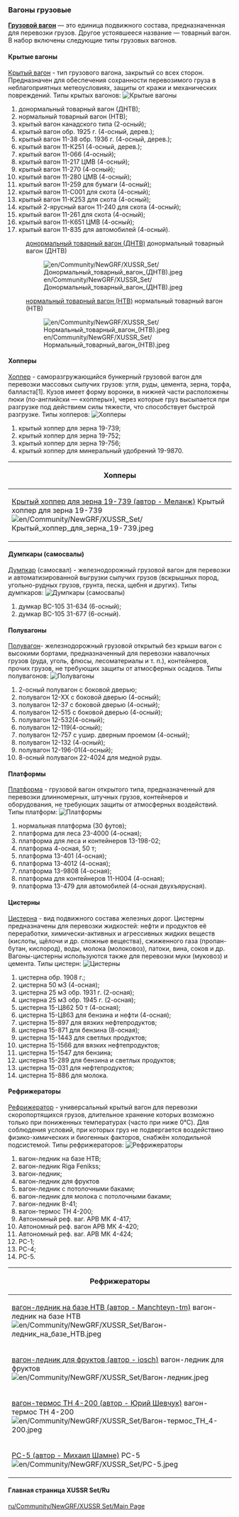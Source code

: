 === Вагоны грузовые===
[https://ru.wikipedia.org/wiki/Грузовой_вагон '''Грузовой вагон'''] — это единица подвижного состава, предназначенная для перевозки грузов. Другое устоявшееся название — товарный вагон. <br>
В набор включены следующие типы грузовых вагонов.
====Крытые вагоны====
[https://ru.wikipedia.org/wiki/Крытый_вагон Крытый вагон] - тип грузового вагона, закрытый со всех сторон. Предназначен для обеспечения сохранности перевозимого груза в неблагоприятных метеоусловиях, защиты от кражи и механических повреждений. Типы крытых вагонов:
[[File:en/Крытые вагоны.png|frame|Крытые вагоны]]
# донормальный товарный вагон (ДНТВ);
# нормальный товарный вагон (НТВ);
# крытый вагон канадского типа (2-осный);
# крытый вагон обр. 1925 г. (4-осный, дерев.);
# крытый вагон 11-38 обр. 1936 г. (4-осный, дерев.);
# крытый вагон 11-К251 (4-осный, дерев.);
# крытый вагон 11-066 (4-осный);
# крытый вагон 11-217 ЦМВ (4-осный);
# крытый вагон 11-270 (4-осный);
# крытый вагон 11-280 ЦМВ (4-осный);
# крытый вагон 11-259 для бумаги (4-осный);
# крытый вагон 11-С001 для скота (4-осный);
# крытый вагон 11-К253 для скота (4-осный);
# крытый 2-ярусный вагон 11-240 для скота (4-осный);
# крытый вагон 11-261 для скота (4-осный);
# крытый вагон 11-К651 ЦМВ (4-осный);
# крытый вагон 11-835 для автомобилей (4-осный).

: [https://ru.wikipedia.org/wiki/Нормальный_товарный_вагон донормальный товарный вагон (ДНТВ)] донормальный товарный вагон (ДНТВ)
:[[File:en/Community/NewGRF/XUSSR Set/Донормальный товарный вагон (ДНТВ).jpeg]]

: [https://ru.wikipedia.org/wiki/Нормальный_товарный_вагон нормальный товарный вагон (НТВ)] нормальный товарный вагон (НТВ)
:[[File:en/Community/NewGRF/XUSSR Set/Нормальный товарный вагон (НТВ).jpeg]]

====Хопперы====
[https://ru.wikipedia.org/wiki/Хоппер_(вагон) Хоппер] - саморазгружающийся бункерный грузовой вагон для перевозки массовых сыпучих грузов: угля, руды, цемента, зерна, торфа, балласта[1]. Кузов имеет форму воронки, в нижней части расположены люки (по-английски — «хопперы»), через которые груз высыпается при разгрузке под действием силы тяжести, что способствует быстрой разгрузке. Типы хопперов:
[[File:en/Крытые хопперы.png|frame|Хопперы]]
# крытый хоппер для зерна 19-739;
# крытый хоппер для зерна 19-752;
# крытый хоппер для зерна 19-756;
# крытый хоппер для минеральный удобрений 19-9870.

{| class="wikitable mw-collapsible mw-collapsed"
|-
! Хопперы
|-
| [http://scaletrainsclub.com/board/viewtopic.php?f=46&t=3568&p=171458&hilit=%D1%85%D0%BE%D0%BF%D0%BF%D0%B5%D1%80+%D0%B4%D0%BB%D1%8F+%D0%B7%D0%B5%D1%80%D0%BD%D0%B0+19#p171458 Крытый хоппер для зерна 19-739 (автор - Меланж)] Крытый хоппер для зерна 19-739 <br> [[File:en/Community/NewGRF/XUSSR Set/Крытый хоппер для зерна 19-739.jpeg]] || [http://vagon.by/image/view/57 Крытый хоппер для зерна 19-752 (автор - Громов Евгений)]Крытый хоппер для зерна 19-752 <br> [[File:en/Community/NewGRF/XUSSR Set/Крытый хоппер для зерна 19-752.jpeg]] || [http://scaletrainsclub.com/board/viewtopic.php?f=46&t=5937&hilit=%D1%85%D0%BE%D0%BF%D0%BF%D0%B5%D1%80+%D0%B4%D0%BB%D1%8F+%D0%B7%D0%B5%D1%80%D0%BD%D0%B0+19+756#p169948 Крытый хоппер для зерна 19-756 (автор - Санек)] Крытый хоппер для зерна 19-756 "Венгерка" <br> [[File:en/Community/NewGRF/XUSSR Set/Крытый хоппер для зерна 19-756.jpeg]] || [http://scaletrainsclub.com/board/viewtopic.php?f=46&t=9986&p=158200&hilit=19+9870#p145631 Крытый хоппер для минеральный удобрений 19-9870 (автор - Меланж)] Крытый хоппер для минеральный удобрений 19-9870 <br> [[File:en/Community/NewGRF/XUSSR Set/Крытый хоппер для минеральный удобрений 19-9870.jpeg]]
|}

====Думпкары (самосвалы)====
[https://ru.wikipedia.org/wiki/Думпкар Думпкар] (самосвал) - железнодорожный грузовой вагон для перевозки и автоматизированной выгрузки сыпучих грузов (вскрышных пород, угольно-рудных грузов, грунта, песка, щебня и других). Типы думпкаров:
[[File:en/Думпкары.png|frame|Думпкары (самосвалы)]]
# думкар ВС-105 31-634 (6-осный);
# думкар ВС-105 31-677 (6-осный).

====Полувагоны====
[https://ru.wikipedia.org/wiki/Полувагон Полувагон]- железнодорожный грузовой открытый без крыши вагон с высокими бортами, предназначенный для перевозки навалочных грузов (руда, уголь, флюсы, лесоматериалы и т. п.), контейнеров, прочих грузов, не требующих защиты от атмосферных осадков. Типы полувагонов:
[[File:en/Полувагоны.png|frame|Полувагоны]]
# 2-осный полувагон с боковой дверью;
# полувагон 12-ХХ с боковой дверью (4-осный);
# полувагон 12-37 с боковой дверью (4-осный);
# полувагон 12-515 с боковой дверью (4-осный);
# полувагон 12-532(4-осный);
# полувагон 12-119(4-осный);
# полувагон 12-757 с ушир. дверным проемом (4-осный);
# полувагон 12-132 (4-осный);
# полувагон 12-196-01(4-осный);
# 8-осный полувагон 22-4024 для медной руды.
====Платформы====
[https://ru.wikipedia.org/wiki/Платформа_(вагон) Платформа] - грузовой вагон открытого типа, предназначенный для перевозки длинномерных, штучных грузов, контейнеров и оборудования, не требующих защиты от атмосферных воздействий. Типы платформ:
[[File:en/Платформы .png|frame|Платформы]]
# нормальная платформа (30 футов);
# платформа для леса 23-4000 (4-осная);
# платформа для леса  и контейнеров 13-198-02;
# платформа 4-осная, 50 т;
# платформа 13-401 (4-осная);
# платформа 13-4012 (4-осная);
# платформа 13-9808 (4-осная);
# платформа для контейнеров 11-Н004 (4-осная);
# платформа 13-479 для автомобилей (4-осная двухъярусная).

====Цистерны====
[https://ru.wikipedia.org/wiki/Вагон-цистерна Цистерна] - вид подвижного состава железных дорог. Цистерны предназначены для перевозки жидкостей: нефти и продуктов её переработки, химически-активных и агрессивных жидких веществ (кислоты, щёлочи и др. сложные вещества), сжиженного газа (пропан-бутан, кислород), воды, молока (молоковоз), патоки, вина, соков и др. Вагоны-цистерны используются также для перевозки муки (муковоз) и цемента. Типы цистерн:
[[File:en/Цистерны.png|frame|Цистерны]]
# цистерна обр. 1908 г.;
# цистерна 50 м3 (4-осная);
# цистерна 25 м3 обр. 1931 г. (2-осная);
# цистерна 25 м3 обр. 1945 г. (2-осная);
# цистерна 15-Ц862 50 т (4-осная);
# цистерна 15-Ц863 для бензина и нефти (4-осная);
# цистерна 15-897 для вязких нефтепродуктов;
# цистерна 15-871 для бензина (8-осная);
# цистерна 15-1443 для светлых продуктов;
# цистерна 15-1566 для вязких нефтепродуктов;
# цистерна 15-1547 для бензина;
# цистерна 15-289 для бензина и светлых продуктов;
# цистерна 15-031 для нефтепродуктов;
# цистерна 15-886 для молока.
====Рефрижераторы====
[https://ru.wikipedia.org/wiki/Рефрижераторный_вагон Рефрижератор] - универсальный крытый вагон для перевозки скоропортящихся грузов, длительное хранение которых возможно только при пониженных температурах (часто при ниже 0°C). Для соблюдения условий, при которых груз не подвергается воздействию физико-химических и биогенных факторов, снабжён холодильной подсистемой. Типы рефрижераторов:
[[File:en/Рефрижераторы.png|frame|Рефрижераторы]]
# вагон-ледник на базе НТВ;
# вагон-ледник Riga Fenikss;
# вагон-ледник;
# вагон-ледник для фруктов
# вагон-ледник с потолочными баками;
# вагон-ледник для молока с потолочными баками;
# вагон-ледник В-41;
# вагон-термос ТН 4-200;
# Автономный реф. ваг. АРВ МК 4-417;
# Автономный реф. вагон АРВ МК 4-420;
# Автономный реф. ваг. АРВ МК 4-424;
# РС-1;
# РС-4;
# РС-5.

{| class="wikitable mw-collapsible mw-collapsed"
|-
! Рефрижераторы
|-
| [http://scaletrainsclub.com/board/viewtopic.php?style=7&t=7154 вагон-ледник на базе НТВ (автор - Manchteyn-tm)] вагон-ледник на базе НТВ <br> [[File:en/Community/NewGRF/XUSSR Set/Вагон-ледник на базе НТВ.jpeg]] || [http://www.scaletrainsclub.com/board/viewtopic.php?f=46&t=1963#p21664 вагон-ледник Riga Fenikss (автор - iosch)] вагон-ледник Riga Fenikss <br> [[File:en/Community/NewGRF/XUSSR Set/Вагон-ледник Riga Fenikss.jpeg]] || [http://www.scaletrainsclub.com/board/viewtopic.php?f=46&t=1985#p22001 вагон-ледник (автор - iosch)] вагон-ледник <br> [[File:en/Community/NewGRF/XUSSR Set/Вагон-ледник.jpeg]]
|-
|[http://www.scaletrainsclub.com/board/viewtopic.php?f=46&t=1985#p22001 вагон-ледник для фруктов (автор - iosch)] вагон-ледник для фруктов <br> [[File:en/Community/NewGRF/XUSSR Set/Вагон-ледник.jpeg]] || [http://www.scaletrainsclub.com/board/viewtopic.php?f=46&t=1985#p22001 вагон-ледник с потолочными баками (автор - iosch)] вагон-ледник с потолочными баками <br> [[File:en/Community/NewGRF/XUSSR Set/Вагон-ледник.jpeg]] || [http://www.parovoz.com/newgallery/pg_view.php?ID=206920&LNG=RU#picture вагон-ледник В-41 (автор - Меланж)] вагон-ледник В-41 <br> [[File:en/Community/NewGRF/XUSSR Set/Вагон-ледник В-41.jpeg]]
|-
|[http://scaletrainsclub.com/board/viewtopic.php?f=46&t=7681 вагон-термос ТН 4-200 (автор - Юрий Шевчук)] вагон-термос ТН 4-200 <br> [[File:en/Community/NewGRF/XUSSR Set/Вагон-термос ТН 4-200.jpeg]] || [http://parovoz.com/newgallery/pg_view.php?ID=240787&LNG=RU#picture РС-1 (автор - Валерий Шитов)] РС-1 <br> [[File:en/Community/NewGRF/XUSSR Set/РС-1.jpeg]] || [http://izmerov.narod.ru/bmz РС-4 (автор - Олег Измеров)] РС-4 <br> [[File:en/Community/NewGRF/XUSSR Set/РС-4.jpeg]]
|-
| [http://www.parovoz.com/newgallery/?ID=134940&LNG=RU#picture РС-5 (автор - Михаил Шамне)] РС-5 <br> [[File:en/Community/NewGRF/XUSSR Set/РС-5.jpeg]]
|}

====Главная страница XUSSR Set/Ru====
[[ru/Community/NewGRF/XUSSR Set/Main Page]]